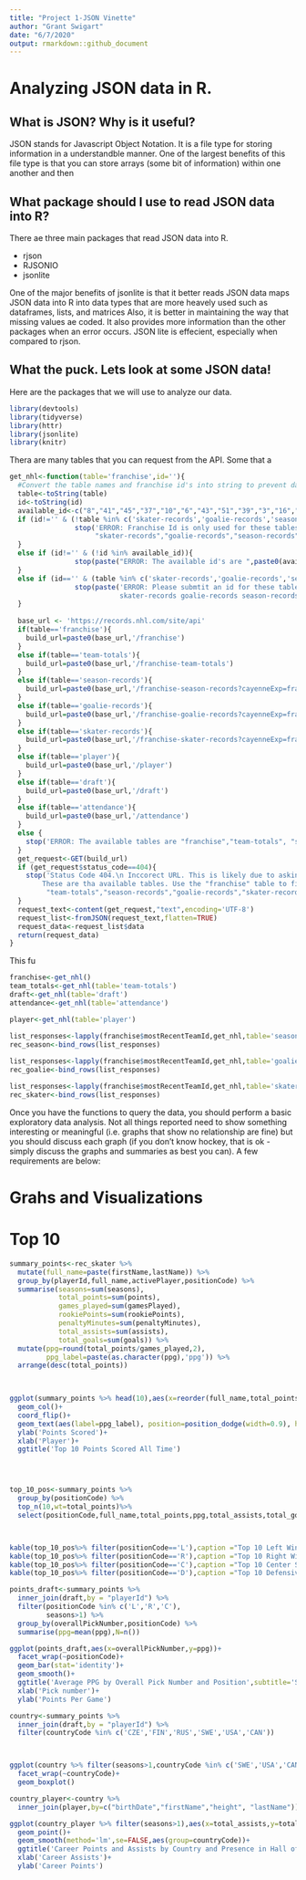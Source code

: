 ```yaml
---
title: "Project 1-JSON Vinette"
author: "Grant Swigart"
date: "6/7/2020"
output: rmarkdown::github_document
---
```




# Analyzing JSON data in R. 
## What is JSON? Why is it useful?

JSON stands for Javascript Object Notation. It is a file type for storing information in a understandble manner. One of the largest benefits of this file type is that you can store arrays (some bit of information) within one another and then 

## What package should I use to read JSON data into R?

There ae three main packages that read JSON data into R. 

* rjson
* RJSONIO
* jsonlite

One of the major benefits of jsonlite is that it better reads JSON data maps JSON data into R into data types that are more heavely used such as dataframes, lists, and matrices Also, it is better in maintaining the way that missing values ae coded. It also provides more information than the other packages when an error occurs. JSON lite is effecient, especially when compared to rjson.

## What the puck. Lets look at some JSON data!

Here are the packages that we will use to analyze our data.
```r
library(devtools)
library(tidyverse)
library(httr)
library(jsonlite)
library(knitr)
```


Thera are many tables that you can request from the API. Some that a

```r
get_nhl<-function(table='franchise',id=''){
  #Convert the table names and franchise id's into string to prevent data issues with logical checks. 
  table<-toString(table)
  id<-toString(id)
  available_id<-c("8","41","45","37","10","6","43","51","39","3","16","17","49","26","25","4","5","19","7","23","20","2","1","15","22","12","21","53","28","9","14","24","13","18","52","29","30","54")
  if (id!='' & (!table %in% c('skater-records','goalie-records','season-records'))){
                stop('ERROR: Franchise Id is only used for these tables:\n
                     "skater-records","goalie-records","season-records"')
  }
  else if (id!='' & (!id %in% available_id)){
                stop(paste("ERROR: The available id's are ",paste0(available_id,collapse=" ")))
  }
  else if (id=='' & (table %in% c('skater-records','goalie-records','season-records'))){
                stop(paste('ERROR: Please submtit an id for these tables. \n
                           skater-records goalie-records season-records'))
  }
  
  base_url <- 'https://records.nhl.com/site/api'
  if(table=='franchise'){
    build_url=paste0(base_url,'/franchise')
  }
  else if(table=='team-totals'){
    build_url=paste0(base_url,'/franchise-team-totals')
  }
  else if(table=='season-records'){
    build_url=paste0(base_url,'/franchise-season-records?cayenneExp=franchiseId=',id)
  }
  else if(table=='goalie-records'){
    build_url=paste0(base_url,'/franchise-goalie-records?cayenneExp=franchiseId=',id)
  }
  else if(table=='skater-records'){
    build_url=paste0(base_url,'/franchise-skater-records?cayenneExp=franchiseId=',id)
  }
  else if(table=='player'){
    build_url=paste0(base_url,'/player')
  }
  else if(table=='draft'){
    build_url=paste0(base_url,'/draft')
  }
  else if(table=='attendance'){
    build_url=paste0(base_url,'/attendance')
  }
  else {
    stop('ERROR: The available tables are "franchise","team-totals", "season-records", "goalie-records", "skater-records", "player","draft","attendance"')
  }
  get_request<-GET(build_url)
  if (get_request$status_code==404){
    stop('Status Code 404.\n Inccorect URL. This is likely due to askinig for an unavailable table.\n
        These are tha available tables. Use the "franchise" table to find the list of franchise ids.
         "team-totals","season-records","goalie-records","skater-records","player","draft","attendance"')
  }
  request_text<-content(get_request,"text",encoding='UTF-8')
  request_list<-fromJSON(request_text,flatten=TRUE)
  request_data<-request_list$data
  return(request_data)
}
```

This fu

```r
franchise<-get_nhl()
team_totals<-get_nhl(table='team-totals')
draft<-get_nhl(table='draft')
attendance<-get_nhl(table='attendance')

player<-get_nhl(table='player')

list_responses<-lapply(franchise$mostRecentTeamId,get_nhl,table='season-records')
rec_season<-bind_rows(list_responses)
                     
list_responses<-lapply(franchise$mostRecentTeamId,get_nhl,table='goalie-records')
rec_goalie<-bind_rows(list_responses)

list_responses<-lapply(franchise$mostRecentTeamId,get_nhl,table='skater-records')
rec_skater<-bind_rows(list_responses)
```

Once you have the functions to query the data, you should perform a basic exploratory data analysis.
Not all things reported need to show something interesting or meaningful (i.e. graphs that show no
relationship are fine) but you should discuss each graph (if you don’t know hockey, that is ok - simply
discuss the graphs and summaries as best you can). A few requirements are below: 

# Grahs and Visualizations

# Top 10 
```r
summary_points<-rec_skater %>%
  mutate(full_name=paste(firstName,lastName)) %>%
  group_by(playerId,full_name,activePlayer,positionCode) %>%
  summarise(seasons=sum(seasons),
            total_points=sum(points),
            games_played=sum(gamesPlayed),
            rookiePoints=sum(rookiePoints),
            penaltyMinutes=sum(penaltyMinutes),
            total_assists=sum(assists),
            total_goals=sum(goals)) %>%
  mutate(ppg=round(total_points/games_played,2),
         ppg_label=paste(as.character(ppg),'ppg')) %>%
  arrange(desc(total_points))

  

ggplot(summary_points %>% head(10),aes(x=reorder(full_name,total_points),y=total_points))+
  geom_col()+ 
  coord_flip()+
  geom_text(aes(label=ppg_label), position=position_dodge(width=0.9), hjust=1.2,vjust=.2)+
  ylab('Points Scored')+
  xlab('Player')+
  ggtitle('Top 10 Points Scored All Time')




top_10_pos<-summary_points %>%
  group_by(positionCode) %>%
  top_n(10,wt=total_points)%>%
  select(positionCode,full_name,total_points,ppg,total_assists,total_goals) 



kable(top_10_pos%>% filter(positionCode=='L'),caption ="Top 10 Left Wing Scorers" )
kable(top_10_pos%>% filter(positionCode=='R'),caption ="Top 10 Right Wing Scorers" )
kable(top_10_pos%>% filter(positionCode=='C'),caption ="Top 10 Center Scorers" )
kable(top_10_pos%>% filter(positionCode=='D'),caption ="Top 10 Defensive Scorers" )

```


```r
points_draft<-summary_points %>% 
  inner_join(draft,by = "playerId") %>%
  filter(positionCode %in% c('L','R','C'),
         seasons>1) %>%
  group_by(overallPickNumber,positionCode) %>%
  summarise(ppg=mean(ppg),N=n())

ggplot(points_draft,aes(x=overallPickNumber,y=ppg))+
  facet_wrap(~positionCode)+
  geom_bar(stat='identity')+
  geom_smooth()+
  ggtitle('Average PPG by Overall Pick Number and Position',subtitle='Seasons>1, Nondefensemen') +
  xlab('Pick number')+
  ylab('Points Per Game')

```


```r
country<-summary_points %>% 
  inner_join(draft,by = "playerId") %>%
  filter(countryCode %in% c('CZE','FIN','RUS','SWE','USA','CAN'))



ggplot(country %>% filter(seasons>1,countryCode %in% c('SWE','USA','CAN')),aes(y=ppg))+
  facet_wrap(~countryCode)+
  geom_boxplot()


```



```r
country_player<-country %>%
  inner_join(player,by=c("birthDate","firstName","height", "lastName"))

ggplot(country_player %>% filter(seasons>1),aes(x=total_assists,y=total_goals,color=countryCode,shape=inHockeyHof))+
  geom_point()+
  geom_smooth(method='lm',se=FALSE,aes(group=countryCode))+
  ggtitle('Career Points and Assists by Country and Presence in Hall of Fame')+
  xlab('Career Assists')+
  ylab('Career Points')
  


```



